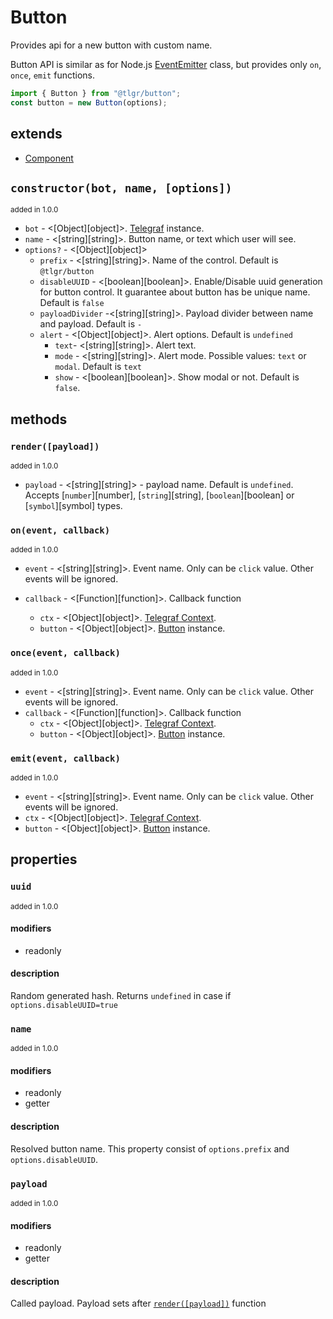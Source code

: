 # Button

Provides api for a new button with custom name.

Button API is similar as for Node.js [EventEmitter](https://nodejs.org/dist/latest-v16.x/docs/api/events.html#class-eventemitter) class, but provides only `on`, `once`, `emit` functions.

```jsx
import { Button } from "@tlgr/button";
const button = new Button(options);
```

## extends

- [Component](./component)

## `constructor(bot, name, [options])`

<small> added in 1.0.0 </small>

- `bot` - <[Object][object]>. [Telegraf](https://telegraf.js.org/classes/Telegraf.html) instance.
- `name` - <[string][string]>. Button name, or text which user will see.
- `options?` - <[Object][object]>
  - `prefix` - <[string][string]>. Name of the control. Default is `@tlgr/button`
  - `disableUUID` - <[boolean][boolean]>. Enable/Disable uuid generation for button control. It guarantee about button has be unique name. Default is `false`
  - `payloadDivider` -<[string][string]>. Payload divider between name and payload. Default is `-`
  - `alert` - <[Object][object]>. Alert options. Default is `undefined`
    - `text`- <[string][string]>. Alert text.
    - `mode` - <[string][string]>. Alert mode. Possible values: `text` or `modal`. Default is `text`
    - `show` - <[boolean][boolean]>. Show modal or not. Default is `false`.

## methods

### `render([payload])`

<small> added in 1.0.0 </small>

- `payload` - <[string][string]> - payload name. Default is `undefined`. Accepts [`number`][number], [`string`][string], [`boolean`][boolean] or [`symbol`][symbol] types.

### `on(event, callback)`

<small> added in 1.0.0 </small>

- `event` - <[string][string]>. Event name. Only can be `click` value. Other events will be ignored.
- `callback` - <[Function][function]>. Callback function

  - `ctx` - <[Object][object]>. [Telegraf Context](https://telegraf.js.org/classes/Context.html#addStickerToSet).
  - `button` - <[Object][object]>. [Button](/docs/api/button) instance.

### `once(event, callback)`

<small>added in 1.0.0</small>

- `event` - <[string][string]>. Event name. Only can be `click` value. Other events will be ignored.
- `callback` - <[Function][function]>. Callback function
  - `ctx` - <[Object][object]>. [Telegraf Context](https://telegraf.js.org/classes/Context.html#addStickerToSet).
  - `button` - <[Object][object]>. [Button](/docs/api/button) instance.

### `emit(event, callback)`

<small>added in 1.0.0</small>

- `event` - <[string][string]>. Event name. Only can be `click` value. Other events will be ignored.
- `ctx` - <[Object][object]>. [Telegraf Context](https://telegraf.js.org/classes/Context.html#addStickerToSet).
- `button` - <[Object][object]>. [Button](/docs/api/button) instance.

## properties

### `uuid`

<small>added in 1.0.0</small>

#### modifiers

- readonly

#### description

Random generated hash. Returns `undefined` in case if `options.disableUUID=true`

### `name`

<small>added in 1.0.0</small>

#### modifiers

- readonly
- getter

#### description

Resolved button name. This property consist of `options.prefix` and `options.disableUUID`.

### `payload`

<small>added in 1.0.0</small>

#### modifiers

- readonly
- getter

#### description

Called payload. Payload sets after [`render([payload])`]('./button#renderpayload') function
